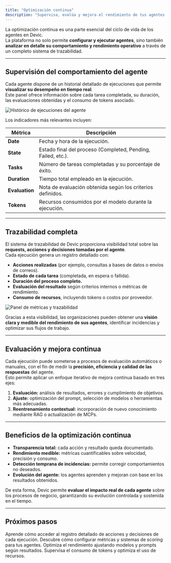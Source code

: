 ```yaml
---
title: "Optimización continua"
description: "Supervisa, evalúa y mejora el rendimiento de tus agentes mediante el sistema de trazabilidad y métricas de Devic."
---
```


La optimización continua es una parte esencial del ciclo de vida de los agentes en Devic.  
La plataforma no solo permite **configurar y ejecutar agentes**, sino también **analizar en detalle su comportamiento y rendimiento operativo** a través de un completo sistema de trazabilidad.

---

## Supervisión del comportamiento del agente

Cada agente dispone de un historial detallado de ejecuciones que permite **visualizar su desempeño en tiempo real**.  
Este panel ofrece información sobre cada tarea completada, su duración, las evaluaciones obtenidas y el consumo de tokens asociado.

![Histórico de ejecuciones del agente](32246067-8501-4a62-af8d-2ee5701ce964.png)

Los indicadores más relevantes incluyen:

| Métrica | Descripción |
|----------|-------------|
| **Date** | Fecha y hora de la ejecución. |
| **State** | Estado final del proceso (Completed, Pending, Failed, etc.). |
| **Tasks** | Número de tareas completadas y su porcentaje de éxito. |
| **Duration** | Tiempo total empleado en la ejecución. |
| **Evaluation** | Nota de evaluación obtenida según los criterios definidos. |
| **Tokens** | Recursos consumidos por el modelo durante la ejecución. |

---

## Trazabilidad completa

El sistema de trazabilidad de Devic proporciona visibilidad total sobre las **requests, acciones y decisiones tomadas por el agente**.  
Cada ejecución genera un registro detallado con:

- **Acciones realizadas** (por ejemplo, consultas a bases de datos o envíos de correos).  
- **Estado de cada tarea** (completada, en espera o fallida).  
- **Duración del proceso completo.**  
- **Evaluación del resultado** según criterios internos o métricas de rendimiento.  
- **Consumo de recursos**, incluyendo tokens o costos por proveedor.

![Panel de métricas y trazabilidad](67aeff68-8fee-4d6a-972d-0a9ca3d2214c.png)

Gracias a esta visibilidad, las organizaciones pueden obtener una **visión clara y medible del rendimiento de sus agentes**, identificar incidencias y optimizar sus flujos de trabajo.

---

## Evaluación y mejora continua

Cada ejecución puede someterse a procesos de evaluación automáticos o manuales, con el fin de medir la **precisión, eficiencia y calidad de las respuestas** del agente.  
Esto permite aplicar un enfoque iterativo de mejora continua basado en tres ejes:

1. **Evaluación:** análisis de resultados, errores y cumplimiento de objetivos.  
2. **Ajuste:** optimización del prompt, selección de modelos o herramientas más adecuadas.  
3. **Reentrenamiento contextual:** incorporación de nuevo conocimiento mediante RAG o actualización de MCPs.

---

## Beneficios de la optimización continua

- **Transparencia total:** cada acción y resultado queda documentado.  
- **Rendimiento medible:** métricas cuantificables sobre velocidad, precisión y consumo.  
- **Detección temprana de incidencias:** permite corregir comportamientos no deseados.  
- **Evolución del agente:** los agentes aprenden y mejoran con base en los resultados obtenidos.  

De esta forma, Devic permite **evaluar el impacto real de cada agente** sobre los procesos de negocio, garantizando su evolución controlada y sostenida en el tiempo.

---

## Próximos pasos

<CardGroup cols={2}>
  <Card title="Logs y trazabilidad avanzada" icon="activity" href="./logs">
    Aprende cómo acceder al registro detallado de acciones y decisiones de cada ejecución.
  </Card>
  <Card title="Evaluaciones automáticas" icon="check-circle" href="./evaluaciones">
    Descubre cómo configurar métricas y sistemas de scoring para tus agentes.
  </Card>
  <Card title="Ajuste de modelos" icon="cpu" href="./modelos">
    Optimiza el rendimiento ajustando modelos y prompts según resultados.
  </Card>
  <Card title="Gestión de costes" icon="coins" href="./costes">
    Supervisa el consumo de tokens y optimiza el uso de recursos.
  </Card>
</CardGroup>
